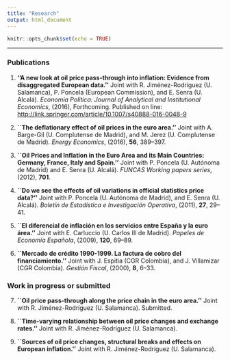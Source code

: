 ```yaml
---
title: "Research"
output: html_document
---
```


```r
knitr::opts_chunk$set(echo = TRUE)
```

****
### Publications {#pub}

1. **''A new look at oil price pass-through into inflation: Evidence from disaggregated European data.''** Joint with R. Jiménez-Rodríguez (U. Salamanca), P. Poncela (European Commission), and E. Senra (U. Alcalá). *Economia Politica: Journal of Analytical and Institutional Economics*, (2016), Forthcoming. Published on line: [http://link.springer.com/article/10.1007/s40888-016-0048-9](http://link.springer.com/article/10.1007/s40888-016-0048-9)

2. **``The deflationary effect of oil prices in the euro area.''** Joint with A. Barge-Gil (U. Complutense de Madrid), and M. Jerez (U. Complutense de Madrid). *Energy Economics*, (2016), **56**, 389--397.

3. **``Oil Prices and Inflation in the Euro Area and its Main Countries: Germany, France, Italy and Spain.''** Joint with P. Poncela (U. Autónoma de Madrid) and E. Senra (U. Alcalá). *FUNCAS Working papers series*, (2012), **701**.

4. **``Do we see the effects of oil variations in official statistics price data?''** Joint with P. Poncela (U. Autónoma de Madrid), and E. Senra (U. Alcalá). *Boletín de Estadística e Investigación Operativa*, (2011), **27**, 29--41.

5. **``El diferencial de inflación en los servicios entre España y la euro área.''** Joint with E. Carluccio (U. Carlos III de Madrid). *Papeles de Economía Española*, (2009), **120**, 69--89.

6. **``Mercado de crédito 1990-1999. La factura de cobro del financiamiento.''** Joint with J. Espitia (CGR Colombia), and J. Villamizar (CGR Colombia). *Gestión Fiscal*, (2000), **8**, 6--33.

### Work in progress or submitted {#wps}

7. **``Oil price pass-through along the price chain in the euro area.''** Joint with R. Jiménez-Rodríguez (U. Salamanca). Submitted.

8. **``Time-varying relationship between oil price changes and exchange rates.''** Joint with R. Jiménez-Rodríguez (U. Salamanca).

9. **``Sources of oil price changes, structural breaks and effects on European inflation.''** Joint with R. Jiménez-Rodríguez (U. Salamanca).
